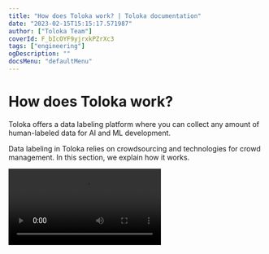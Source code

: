 ```yaml
---
title: "How does Toloka work? | Toloka documentation"
date: "2023-02-15T15:15:17.571987"
author: ["Toloka Team"]
coverId: F_bIcOYF9yjrxkPZrXc3
tags: ["engineering"]
ogDescription: ""
docsMenu: "defaultMenu"
---
```



# How does Toloka work?

Toloka offers a data labeling platform where you can collect any amount of human-labeled data for AI and ML development.

Data labeling in Toloka relies on crowdsourcing and technologies for crowd management. In this section, we explain how it works.

<Video isFrame={true} src="https://www.youtube.com/embed/7RgoTib83EI" />

## What is crowdsourcing?

Crowdsourcing is the practice of obtaining information or services from a large dispersed group of people. These people perform micro tasks, and their collective work provides valuable input. For example, they can classify images into categories, and the resulting data can be used later to improve search relevance or recommendation systems.

<Image width="430px" withBackground imageId="1675426577278" alt="Task example" />

Usually, there are three parties involved in crowdsourcing: requesters, crowd contributors or annotators, and a platform that brings them together.

Requesters are individuals or companies that use the crowdsourcing platform to collect or label data. For example, they might post tasks to moderate comments, transcribe audio recordings, find road signs on images, or collect photos of local businesses.

Annotators (in Toloka, we call them Tolokers) are people from around the world who get paid for completing these tasks. These people are usually referred to as “the crowd”, which is where the word crowdsourcing comes from.

Toloka provides an open platform where requesters and the crowd can interact.

## Toloka workflow

The data labeling workflow in Toloka looks like this:

<img src="https://tlkfrontprod.azureedge.net/portal-production/static/uploaded/images/1675425182261/1675425182261_original_svg.svg" alt="Toloka workflow" />

1. First, you register in Toloka as a requester.

1. Then you create a project for data labeling. The project involves a specific task, like classifying images by category.

1. In the project, you explain what you want Tolokers to do. You set up the task interface (in our example, you assign categories to buttons for labeling images), and write detailed instructions.

1. For every set of data you want to label (in our example, this might be a batch of photos with traffic signs), you create a task pool. A project can have any number of pools.

1. You upload your data to a pool and launch the labeling.

1. Tolokers access their own Toloka interface, pick the tasks they want to do, and get paid for completed tasks.

1. After Tolokers complete all the tasks in a pool, you download the labeled data. You can process the data using aggregation or verification, or use it as is

No matter what type of data you intend to collect as a requester, you always need to create three main entities: a [project](#project), a [pool](#pool), and [tasks](#task).

<img src="https://tlkfrontprod.azureedge.net/portal-production/static/uploaded/images/1675425181143/1675425181143_original_svg.svg" alt="Toloka three main entities" />

## Project {#project}

A project in Toloka represents a specific data labeling goal. This could be to moderate comments, to classify images, to transcribe audio recordings, or something else.

All tasks in a project share the same interface and instructions for Tolokers. You can upload new sets of tasks whenever you need to.

To learn about projects and settings, see [Project](/docs/guide/project).

## Pool {#pool}

A pool represents a set of data to label in a project. You can use the pool settings to select Tolokers, set the price for tasks, and add various quality control rules.

Having multiple pools in the same project is useful because you can reuse the same project settings when you need more data labeled, and tweak the settings for each pool as needed.

To learn about pools and their settings, see [Pool](/docs/guide/pool-main).

## Task {#task}

A task is created for a single data unit that requires labeling, like a photo to classify, or a comment to review.

In Toloka, there are three types of tasks: general, training, and control tasks. General tasks are the tasks with the actual data you want to get labeled. Training tasks have predefined answers and hints for Tolokers, which help them learn how to do the task correctly. Control tasks have predefined answers, used to check whether Tolokers answer correctly. You need to create training tasks and control tasks using actual data so that they are relevant to your project.

You upload task data to Toloka in a file. Toloka currently supports XLSX, TSV, and JSON file formats for uploading task data.

To learn about tasks, supported task files, and their structure, see [Task](/docs/guide/pool_csv).

## Task suite {#tasks-page}

A task suite is a group of several tasks given to a Toloker to submit all at once. For example, you can show four images on the same page.

To learn about task suites and how to use them, see [Task suite](/docs/guide/distribute-tasks-by-pages).

## What does it look like for Tolokers? {#appearance}

Tolokers have their own version of the platform with a browser interface and a mobile app. They see a list of tasks they can choose from. Your tasks become available to Tolokers when you launch a pool.

Note that Tolokers don't know the difference between projects, pools, tasks, or task suites — and they don't need to. They usually refer to all of it as “tasks”.

To learn more, see [How Tolokers see pools](/docs/guide/pool-main).

## Toloka API and SDK {#api}

If you need to post similar tasks on a regular basis, you can automate working with Toloka by using the [Toloka API](/docs/api/) and [Python SDK](/docs/toloka-kit/python-sdk).

The Toloka API has some features that are not yet available in the web interface. For example, you can use the API to specify overlap for individual tasks and add multiple correct responses to control tasks.

You can use the Python SDK to integrate the Toloka API into applications written in Python. It already contains all the API classes and methods and there's no need to write new functions for them.

## See also {#see-also}

- [Crowdsourcing concepts](https://toloka.ai/knowledgebase/crowdsourcing-concepts/)
- [What tasks can't be placed in Toloka?](/docs/guide/unwanted)
- [Common mistakes made by requesters](/docs/guide/frequent-customer-errors)
- [Where to store media files](/docs/guide/cloud-storage)

## Troubleshooting {#troubleshooting}

<FaqTaskSuitable/>

<FaqStartNewProject/>

<Button themeColor="light" view="default" size="l" type="link" url="/docs/guide/troubleshooting/support?form-source=guide-overview">Contact support</Button>
